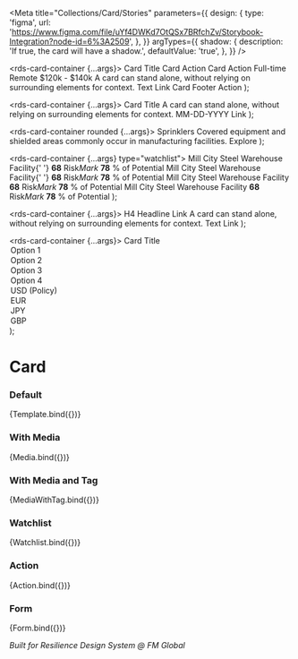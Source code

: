 
<Meta
  title="Collections/Card/Stories"
  parameters={{
    design: {
      type: 'figma',
      url: 'https://www.figma.com/file/uYf4DWKd7OtQSx7BRfchZv/Storybook-Integration?node-id=6%3A2509',
    },
  }}
  argTypes={{
    shadow: {
      description: 'If true, the card will have a shadow.',
      defaultValue: 'true',
    },
  }}
/>

  <rds-card-container {...args}>
    <rds-card-header padded rule>
      <rds-card-title slot="title">Card Title</rds-card-title>
      <rds-button slot="actions">Card Action</rds-button>
      <rds-button slot="actions" appearance="tertiary">
        Card Action
      </rds-button>
      <rds-meta slot="content" icon="briefcase">
        Full-time
      </rds-meta>
      <rds-meta slot="content" icon="location-marker">
        Remote
      </rds-meta>
      <rds-meta slot="content" icon="currency-dollar">
        $120k - $140k
      </rds-meta>
    </rds-card-header>
    <rds-card-body padded>
      <rds-grid type="flex" itemscenter>
        <rds-grid-col>
          <rds-box padding="0 xl 0 0" color="grey-900">
            <rds-hero-icon name="question-mark-circle" size="xl" />
          </rds-box>
        </rds-grid-col>
        <rds-grid-col>
          <rds-text type="inline">A card can stand alone, without relying on surrounding elements for context.</rds-text>
        </rds-grid-col>
      </rds-grid>
    </rds-card-body>
    <rds-card-footer padded rule>
      <rds-link slot="start">Text Link</rds-link>
      <rds-button appearance="tertiary" slot="end">
        Card Footer Action
      </rds-button>
    </rds-card-footer>
  </rds-card-container>
);

  <rds-card-container {...args}>
    <rds-card-header padded rule>
      <rds-hero-icon slot="icon" size="lg" name="users" type="outline" />
      <rds-card-title slot="title">Card Title</rds-card-title>
      <rds-link slot="actions" appearance="secondary" link-text="Text link">
        <rds-hero-icon name="share" size="md" />
      </rds-link>
      <rds-link slot="actions" appearance="secondary" link-text="Text link">
        <rds-hero-icon name="download" size="md" />
      </rds-link>
      <rds-link slot="actions" appearance="secondary" link-text="Text link">
        <rds-hero-icon name="dots-vertical" size="md" />
      </rds-link>
    </rds-card-header>
    <rds-card-media size="lg" src="https://via.placeholder.com/800/6046B9/FFFFFF?text=RDS+for+placeholder+only"></rds-card-media>
    <rds-card-body padded>
      <rds-text type="inline">A card can stand alone, without relying on surrounding elements for context.</rds-text>
    </rds-card-body>
    <rds-card-footer padded>
      <rds-grid justifybetween type="flex">
        <rds-grid-col>
          <rds-text type="inline">MM-DD-YYYY</rds-text>
        </rds-grid-col>
        <rds-grid-col>
          <rds-button appearance="link">Link</rds-button>
        </rds-grid-col>
      </rds-grid>
    </rds-card-footer>
  </rds-card-container>
);

  <rds-card-container rounded {...args}>
    <rds-card-media size="sm" tag="Storage" src="https://via.placeholder.com/800/6046B9/FFFFFF?text=RDS+for+placeholder+only"></rds-card-media>
    <rds-card-body padded>
      <rds-text spacing="none" weight="bold" size="lg">
        Sprinklers
      </rds-text>
      <rds-text>Covered equipment and shielded areas commonly occur in manufacturing facilities.</rds-text>
      <rds-link>Explore</rds-link>
    </rds-card-body>
  </rds-card-container>
);

  <rds-card-container {...args} type="watchlist">
    <rds-card-body>
      <rds-list>
        <rds-list-item spacingX="md">
          <rds-headline level={5} type="inline">
            Mill City Steel Warehouse Facility{' '}
          </rds-headline>
          <rds-grid justifybetween type="flex">
            <rds-grid-col>
              <rds-text type="inline">
                <b>68</b> Risk<i>Mark</i>
              </rds-text>
            </rds-grid-col>
            <rds-grid-col>
              <rds-text type="inline">
                <b>78</b> % of Potential
              </rds-text>
            </rds-grid-col>
          </rds-grid>
        </rds-list-item>
        <rds-divider spacing="sm" />
        <rds-list-item spacingX="md">
          <rds-headline level={5} type="inline">
            Mill City Steel Warehouse Facility{' '}
          </rds-headline>
          <rds-grid justifybetween type="flex">
            <rds-grid-col>
              <rds-text type="inline">
                <b>68</b> Risk<i>Mark</i>
              </rds-text>
            </rds-grid-col>
            <rds-grid-col>
              <rds-text type="inline">
                <b>78</b> % of Potential
              </rds-text>
            </rds-grid-col>
          </rds-grid>
        </rds-list-item>
        <rds-divider spacing="sm" />
        <rds-list-item spacingX="md">
          <rds-headline level={5} type="inline">
            Mill City Steel Warehouse Facility
          </rds-headline>
          <rds-grid justifybetween type="flex">
            <rds-grid-col>
              <rds-text type="inline">
                <b>68</b> Risk<i>Mark</i>
              </rds-text>
            </rds-grid-col>
            <rds-grid-col>
              <rds-text type="inline">
                <b>78</b> % of Potential
              </rds-text>
            </rds-grid-col>
          </rds-grid>
        </rds-list-item>
        <rds-divider spacing="sm" />
        <rds-list-item spacingX="md">
          <rds-headline level={5} type="inline">
            Mill City Steel Warehouse Facility
          </rds-headline>
          <rds-grid justifybetween type="flex">
            <rds-grid-col>
              <rds-text type="inline">
                <b>68</b> Risk<i>Mark</i>
              </rds-text>
            </rds-grid-col>
            <rds-grid-col>
              <rds-text type="inline">
                <b>78</b> % of Potential
              </rds-text>
            </rds-grid-col>
          </rds-grid>
        </rds-list-item>
      </rds-list>
    </rds-card-body>
  </rds-card-container>
);

  <rds-card-container {...args}>
    <rds-card-header padded>
      <rds-card-title>H4 Headline</rds-card-title>
      <rds-button appearance="link">Link</rds-button>
    </rds-card-header>
    <rds-card-body padded>
      <rds-text type="inline">A card can stand alone, without relying on surrounding elements for context.</rds-text>
    </rds-card-body>
    <rds-card-footer padded rule>
      <rds-link size="lg">Text Link</rds-link>
    </rds-card-footer>
  </rds-card-container>
);

  <rds-card-container {...args}>
    <rds-card-header padded rule>
      <rds-card-title slot="title">Card Title</rds-card-title>
    </rds-card-header>
    <rds-card-body padded>
      <rds-flex direction="column" gap="md">
        <rds-select label="Reserve Reason" required>
          <option value="option 1">Option 1</option>
          <option value="option 2">Option 2</option>
          <option value="option 3">Option 3</option>
          <option value="option 4">Option 4</option>
        </rds-select>
        <rds-select label="Currency" required>
          <option value="usd">USD (Policy)</option>
          <option value="euro">EUR</option>
          <option value="yen">JPY</option>
          <option value="pounds">GBP</option>
        </rds-select>
        <rds-input label="Participation %" required placeholder="00"></rds-input>
      </rds-flex>
    </rds-card-body>
    <rds-divider spacing="none" />
    <rds-card-body>
      <rds-flex direction="column" gap="md">
        <rds-input label="PD Estimate" required placeholder="00"></rds-input>
        <rds-input label="TE Estimate" required placeholder="00"></rds-input>
      </rds-flex>
    </rds-card-body>
  </rds-card-container>
);

# Card

### Default

<Canvas>
  <Story name="Default" args={{}}>
    {Template.bind({})}
  </Story>
</Canvas>

### With Media

<Canvas>
  <Story name="With Media" args={{}}>
    {Media.bind({})}
  </Story>
</Canvas>

### With Media and Tag

<Canvas>
  <Story name="With Media and Tag">{MediaWithTag.bind({})}</Story>
</Canvas>

### Watchlist

<Canvas>
  <Story name="Watchlist" args={{}}>
    {Watchlist.bind({})}
  </Story>
</Canvas>

### Action

<Canvas>
  <Story name="Action" args={{}}>
    {Action.bind({})}
  </Story>
</Canvas>

### Form

<Canvas>
  <Story name="With Form" args={{}}>
    {Form.bind({})}
  </Story>
</Canvas>

_Built for Resilience Design System @ FM Global_
